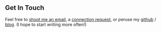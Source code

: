 ## Get In Touch

Feel free to [shoot me an email](mailto:kev.guo123@gmail.com), a [connection request](https://www.linkedin.com/in/2018kguo/),
or peruse my [github](https://github.com/2018kguo) / [blog](https://medium.com/@kev.guo123). (I hope to start writing more often!)
